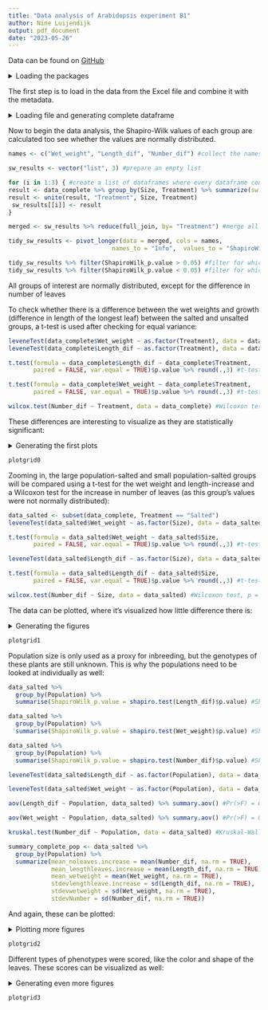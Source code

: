 ```yaml
---
title: "Data analysis of Arabidopsis experiment B1"
author: Nine Luijendijk
output: pdf_document
date: "2023-05-26"
---
```


Data can be found on [GitHub](https://github.com/nineluijendijk/evolutionarybiology) 

 <details>
 <summary>Loading the packages</summary>
 
```r
library(readxl)
library(tidyverse)
library(gdata)
library(car)
library(cowplot)
library(magick)
library(here)
```
</details>

The first step is to load in the data from the Excel file and combine it with the metadata.

<details>
<summary>Loading file and generating complete dataframe</summary>

```r
data_raw <- read_excel("data/arabidopsis_data.xlsx", col_types = c("text", rep("numeric", 8), "text")) #making sure every value is numeric

metadata <- tibble("Group" = c("L1", "L2", "S3", "S4", "L5", "L6", "S7", "S8"),
       "Population" = rep(c("Bovra", "Smadalen", "Helin", "Spiterstulen"), each = 2),
       "Size" = rep(c("Large", "Small", "Large", "Small"), each = 2),
       "Elevation" = rep("High", each = 8),
       "Condition" = rep(c("Stable", "Declining", "Declining", "Declining"), each = 2), #difference between "decline" and "decrease"? https://brightspace.ru.nl/d2l/le/content/345973/viewContent/1977818/View
       "Soil" = rep(c("Riverbed", "Riverbed", "Scree", "Rocks"), each = 2),
       "Treatment" = c("Unsalted", "Salted", "Unsalted", "Salted", "Unsalted", "Salted", "Unsalted", "Salted"),
       "Conc_NaCl" = c(0, 50, 0, 50, 0, 50, 0, 50),
       "Conc_unit" = rep("mM", each = 8),
       "Length_unit" = rep("cm", each = 8),
       "Weight_unit" = rep("grams"), each = 8)

data <- mutate(data_raw,
               "Length_dif" = data_raw$Length_longest_leaf_a - data_raw$Length_longest_leaf_b,
               "Number_dif" = data_raw$Number_leaves_a - data_raw$Number_leaves_b) #calculating differences between before and after treatment

data_complete <- left_join(data, metadata, by = "Group") #create one complete dataframe
```
</details>

Now to begin the data analysis, the Shapiro-Wilk values of each group are calculated too see whether the values are normally distributed.

```r
names <- c("Wet_weight", "Length_dif", "Number_dif") #collect the names of the columns of interest

sw_results <- vector("list", 3) #prepare an empty list

for (i in 1:3) { #create a list of dataframes where every dataframe contains its Shapiro-Wilk p-values
result <- data_complete %>% group_by(Size, Treatment) %>% summarize(sw = shapiro.test(!!sym(names[i]))$p.value) %>% rename.vars(to = names[i], from ="sw")
result <- unite(result, "Treatment", Size, Treatment)
 sw_results[[i]] <- result
}

merged <- sw_results %>% reduce(full_join, by= "Treatment") #merge all the dataframes from the list

tidy_sw_results <- pivot_longer(data = merged, cols = names,  
                             names_to = "Info",  values_to = "ShapiroWilk_p.value") #make the dataframe tidy

tidy_sw_results %>% filter(ShapiroWilk_p.value > 0.05) #filter for which groups are normally distributed
tidy_sw_results %>% filter(ShapiroWilk_p.value < 0.05) #filter for which groups are NOT normally distributed
```

All groups of interest are normally distributed, except for the difference in number of leaves

To check whether there is a difference between the wet weights and growth (difference in length of the longest leaf) between the salted and unsalted groups, a t-test is used after checking for equal variance:

```r
leveneTest(data_complete$Wet_weight ~ as.factor(Treatment), data = data_complete) #Pr(>F) = 0.4168, which means equal variance
leveneTest(data_complete$Length_dif ~ as.factor(Treatment), data = data_complete) #Pr(>F) = 0.4793, which means equal variance

t.test(formula = data_complete$Length_dif ~ data_complete$Treatment, 
       paired = FALSE, var.equal = TRUE)$p.value %>% round(.,3) #t-test, p = 0.005, which means there is a statistically significant difference in increase in longest leaf length between the salted and unsalted plants.

t.test(formula = data_complete$Wet_weight ~ data_complete$Treatment, 
       paired = FALSE, var.equal = TRUE)$p.value %>% round(.,3) #t-test, p = 0.011, which means there is a statistically significant difference in wet weight between the salted and unsalted plants.

wilcox.test(Number_dif ~ Treatment, data = data_complete) #Wilcoxon test, p = 0.5845, which means there is no statistically significant difference between the difference in number of leaves of the salted and unsalted plants.
```

These differences are interesting to visualize as they are statistically significant:

<details>
<summary>Generating the first plots</summary>

```r
summary <- data_complete %>%
  group_by(Treatment) %>%
  summarize(mean_noleaves.increase = mean(Number_dif, na.rm = TRUE),
            mean_lengthleaf.increase = mean(Length_dif, na.rm = TRUE),
            mean_wetweight = mean(Wet_weight, na.rm = TRUE),
            stdevLength = sd(Length_dif, na.rm = TRUE),
            stdevWetweight = sd(Wet_weight, na.rm = TRUE),
            stdevNumber = sd(Number_dif, na.rm = TRUE))

plot_lengthdiffull <- summary %>% #plot the increase in longest leaf length grouped by population size
  ggplot(aes(x = Treatment, y = mean_lengthleaf.increase))+
  geom_col(aes(fill = Treatment))+
  geom_errorbar(aes(ymin = mean_lengthleaf.increase - stdevLength,
                    ymax = mean_lengthleaf.increase + stdevLength), width=.2)+
  theme_light()+
  labs(x="Treatment",
       y="Mean increase in the length\nof the longest leaf in cm")+
  theme(legend.position = "none", text = element_text(size=12), plot.title = element_text(size=14),
        plot.subtitle = element_text(size=12))

plot_wetweightfull <- summary %>% #plot the wet weight grouped by population size
  ggplot(aes(x = Treatment, y = mean_wetweight))+
  geom_col(aes(fill = Treatment))+
  geom_errorbar(aes(ymin = mean_wetweight - stdevWetweight,
                    ymax = mean_wetweight + stdevWetweight), width=.2)+
  theme_light()+
  labs(x="Treatment",
       y="Wet weight in grams")+
  theme(legend.position = "none", text = element_text(size=12), plot.title = element_text(size=14),
        plot.subtitle = element_text(size=12))

plot_numberdiffull <- summary %>% #plot the increase in number of leaves grouped by population size
  ggplot(aes(x = Treatment, y = mean_noleaves.increase))+
  geom_col(aes(fill = Treatment))+
  geom_errorbar(aes(ymin = mean_noleaves.increase - stdevNumber,
                    ymax = mean_noleaves.increase + stdevNumber), width=.2)+
  theme_light()+
  labs(x="Treatment",
       y="Mean increase in the number of leaves")+
  theme(legend.position = "none", text = element_text(size=12), plot.title = element_text(size=14),
        plot.subtitle = element_text(size=12))

plotgrid0 <- plot_grid(plot_lengthdiffull, plot_wetweightfull, plot_numberdiffull, #combine the 3 plots into 1 figure
                       labels = c("A", "B", "C"),
                       ncol = 3, nrow = 1)
```

</details>

```r
plotgrid0
```

Zooming in, the large population-salted and small population-salted groups will be compared using a t-test for the wet weight and length-increase and a Wilcoxon test for the increase in number of leaves (as this group's values were not normally distributed):

```r
data_salted <- subset(data_complete, Treatment == "Salted")
leveneTest(data_salted$Wet_weight ~ as.factor(Size), data = data_salted) #Pr(>F) = 0.3754 which means equal variance

t.test(formula = data_salted$Wet_weight ~ data_salted$Size, 
       paired = FALSE, var.equal = TRUE)$p.value %>% round(.,3) #t-test, p = 0.848, which means there is no statistically significant difference between the large and small salted plants.

leveneTest(data_salted$Length_dif ~ as.factor(Size), data = data_salted) #Pr(>F) = 0.7135 which means equal variance

t.test(formula = data_salted$Length_dif ~ data_salted$Size, 
       paired = FALSE, var.equal = TRUE)$p.value %>% round(.,3) #t-test, p = 0.563, which means there is no statistically significant difference between the large and small salted plants.

wilcox.test(Number_dif ~ Size, data = data_salted) #Wilcoxon test, p = 0.4735, which means there is no statistically significant difference between the difference in number of leaves of the large and small salted plants.
```

The data can be plotted, where it's visualized how little difference there is:

 <details>
 <summary>Generating the figures</summary>
```r
summary_salted <- data_salted %>%
  group_by(Size) %>%
  summarize(mean_noleaves.increase = mean(Number_dif, na.rm = TRUE),
            mean_lengthleaves.increase = mean(Length_dif, na.rm = TRUE),
            mean_wetweight = mean(Wet_weight, na.rm = TRUE),
            stdevlengthleave.increase = sd(Length_dif, na.rm = TRUE),
            stdevwetweight = sd(Wet_weight, na.rm = TRUE),
            stdevNumber = sd(Number_dif, na.rm = TRUE))

plot_length <- summary_salted %>% #plot the increase in longest leaf length grouped by population size
  ggplot(aes(x = Size, y = mean_lengthleaves.increase))+
  geom_col(aes(fill = Size))+
  geom_errorbar(aes(ymin = mean_lengthleaves.increase - stdevlengthleave.increase,
                    ymax = mean_lengthleaves.increase + stdevlengthleave.increase), width=.2)+
  theme_light()+
  labs(x="Population size",
       y="Mean increase in the length\nof the longest leaf in cm")+
  theme(legend.position = "none", text = element_text(size=12), plot.title = element_text(size=14),
        plot.subtitle = element_text(size=12))+
  scale_fill_manual(values=c("#e457b5", "#57e486"))

plot_noleaves <- summary_salted %>% #plot the increase in number of leaves grouped by population
  ggplot(aes(x = Size, y = mean_noleaves.increase))+
  geom_col(aes(fill = Size))+
  geom_errorbar(aes(ymin = mean_noleaves.increase - stdevNumber,
                    ymax = mean_noleaves.increase + stdevNumber), width=.2)+
  theme_light()+
  labs(x="Population size",
       y="Mean increase in the number of leaves")+
  theme(legend.position = "none", text = element_text(size=12), plot.title = element_text(size=15),
        plot.subtitle = element_text(size=12))+
  scale_fill_manual(values=c("#e457b5", "#57e486"))

plot_wetweight <- summary_salted %>% #plot the increase in number of leaves grouped by population
  ggplot(aes(x = Size, y = mean_wetweight))+
  geom_col(aes(fill = Size))+
  geom_errorbar(aes(ymin = mean_wetweight - stdevwetweight,
                    ymax = mean_wetweight + stdevwetweight), width=.2)+
  theme_light()+
  labs(x="Population size",
       y="Mean wet weight in grams")+
  theme(legend.position = "none", text = element_text(size=12), plot.title = element_text(size=15),
        plot.subtitle = element_text(size=12))+
  scale_fill_manual(values=c("#e457b5", "#57e486"))

plotgrid1 <- plot_grid(plot_length, plot_wetweight, plot_noleaves, #combine the 3 plots into 1 figure
          labels = c("A", "B", "C"),
          ncol = 3, nrow = 1)
```

 </details>

```r
plotgrid1
```

Population size is only used as a proxy for inbreeding, but the genotypes of these plants are still unknown. This is why the populations need to be looked at individually as well:

```r
data_salted %>%
  group_by(Population) %>%
  summarise(ShapiroWilk_p.value = shapiro.test(Length_dif)$p.value) #Shapiro-Wilk test, all p-values are larger than 0.05

data_salted %>%
  group_by(Population) %>%
  summarise(ShapiroWilk_p.value = shapiro.test(Wet_weight)$p.value) #Shapiro-Wilk test, all p-values are larger than 0.05

data_salted %>%
  group_by(Population) %>%
  summarise(ShapiroWilk_p.value = shapiro.test(Number_dif)$p.value) #Shapiro-Wilk test, one of the p-values is lower than 0.05

leveneTest(data_salted$Length_dif ~ as.factor(Population), data = data_salted) #Pr(>F) = 0.8361, which means equal variance

leveneTest(data_salted$Wet_weight ~ as.factor(Population), data = data_salted) #Pr(>F) = 0.7846, which means equal variance

aov(Length_dif ~ Population, data_salted) %>% summary.aov() #Pr(>F) = 0.478, which means there is no statistically significant difference

aov(Wet_weight ~ Population, data_salted) %>% summary.aov() #Pr(>F) = 0.961, which means there is no statistically significant difference

kruskal.test(Number_dif ~ Population, data = data_salted) #Kruskal-Wallis test, p = 0.03029, which means there is a statistically significant difference

summary_complete_pop <- data_salted %>%
  group_by(Population) %>%
  summarize(mean_noleaves.increase = mean(Number_dif, na.rm = TRUE),
            mean_lengthleaves.increase = mean(Length_dif, na.rm = TRUE),
            mean_wetweight = mean(Wet_weight, na.rm = TRUE),
            stdevlengthleave.increase = sd(Length_dif, na.rm = TRUE),
            stdevwetweight = sd(Wet_weight, na.rm = TRUE),
            stdevNumber = sd(Number_dif, na.rm = TRUE))
```

And again, these can be plotted:

 <details>
 <summary>Plotting more figures</summary>

```r
plot_length2 <- summary_complete_pop %>% #plot the increase in longest leaf length grouped by population
  ggplot(aes(x = Population, y = mean_lengthleaves.increase))+
  geom_col(aes(fill = Population), color = c("#e457b5", "#e457b5", "#57e486", "#57e486"), linewidth = 2)+
  geom_errorbar(aes(ymin = mean_lengthleaves.increase - stdevlengthleave.increase,
                    ymax = mean_lengthleaves.increase + stdevlengthleave.increase), width=.2)+
  theme_light()+
  labs(x="Population",
       y="Mean increase in the length\nof the longest leaf in cm")+
  theme(legend.position = "none", text = element_text(size=12), plot.title = element_text(size=14),
        plot.subtitle = element_text(size=12))+
  scale_fill_manual(values=c("#8111ee", "#7eee11", "#f0860f", "#0f79f0"))

plot_noleaves2 <- summary_complete_pop %>% #plot the increase in number of leaves grouped by population
  ggplot(aes(x = Population, y = mean_noleaves.increase))+
  geom_col(aes(fill = Population), color = c("#e457b5", "#e457b5", "#57e486", "#57e486"), linewidth = 2)+
  geom_errorbar(aes(ymin = mean_noleaves.increase - stdevNumber,
                    ymax = mean_noleaves.increase + stdevNumber), width=.2)+
  theme_light()+
  labs(x="Population",
       y="Mean increase in the number of leaves")+
  theme(legend.position = "none", text = element_text(size=12), plot.title = element_text(size=15),
        plot.subtitle = element_text(size=12))+
  scale_fill_manual(values=c("#8111ee", "#7eee11", "#f0860f", "#0f79f0"))

plot_wetweight2 <- summary_complete_pop %>% #plot the increase in number of leaves grouped by population
  ggplot(aes(x = Population, y = mean_wetweight))+
  geom_col(aes(fill = Population), color = c("#e457b5", "#e457b5", "#57e486", "#57e486"), linewidth = 2)+
  geom_errorbar(aes(ymin = mean_wetweight - stdevwetweight,
                    ymax = mean_wetweight + stdevwetweight), width=.2)+
  theme_light()+
  labs(x="Population",
       y="Mean wet weight in grams")+
  theme(legend.position = "none", text = element_text(size=12), plot.title = element_text(size=15),
        plot.subtitle = element_text(size=12))+
  scale_fill_manual(values=c("#8111ee", "#7eee11", "#f0860f", "#0f79f0"))

plotgrid2 <- plot_grid(plot_length2, plot_wetweight2, plot_noleaves2, #combine the 3 plots into 1 figure
          labels = c("A", "B", "C"),
          ncol = 3, nrow = 1)
```
 
 </details>

```r
plotgrid2
```

Different types of phenotypes were scored, like the color and shape of the leaves. These scores can be visualized as well:

 <details>
 <summary>Generating even more figures</summary>

```r
data_color <- data_complete %>% #prepare color data for plotting
  mutate(Color_graph = case_when(
    Color == 1 ~ "Green",
    Color == 2 ~ "Yellow",
    Color == 3 ~ "Red",
    Color == 4 ~ "Red and\nyellow"))

plot_color <- data_color %>% #plot number of leaves of each color, grouped by treatment
  ggplot()+ 
  geom_bar(aes(x = Color_graph, fill = Treatment), position = position_dodge2(width = 0.9, preserve = "single"))+
  theme_light()+
  labs(x="Color",
       y="Count")

plot_color2 <- data_color %>% #plot number of leaves of each color, grouped by population
  ggplot()+ 
  geom_bar(aes(x = Color_graph, fill = Population, color = Size), linewidth = 1,
           position = position_dodge2(width = 0.9, preserve = "single"))+
  theme_light()+
  labs(x="Color",
       y="Count")+
  scale_fill_manual(values=c("#8111ee", "#7eee11", "#f0860f", "#0f79f0"))+
  scale_color_manual(values = c("#e457b5", "#57e486"))+
  guides(color=guide_legend(title="Population size"))

plot_shape_salt <- data_complete %>% #plot number of leaves of each shape, grouped by treatment
  ggplot()+ 
  geom_bar(aes(x = Leaf_shape, fill = Treatment), position = position_dodge2(width = 0.9, preserve = "single"))+
  theme_light() +
  labs(x="Leaf shape",
       y="Count")

plot_shape_popsize <- data_salted %>% #plot number of leaves of each shape, grouped by population size
  ggplot()+ 
  geom_bar(aes(x = Leaf_shape, fill = Size), position = position_dodge2(width = 0.9, preserve = "single"))+
  theme_light() +
  labs(x="Leaf shape",
       y="Count")+
  scale_fill_manual(values=c("#e457b5", "#57e486"))+
  guides(fill=guide_legend(title="Population size"))

plot_shape_pop <- data_salted %>% #plot number of leaves of each shape, grouped by population
  ggplot()+ 
  geom_bar(aes(x = Leaf_shape, fill = Population, color = Size), linewidth = 2,
           position = position_dodge2(width = 0.9, preserve = "single"))+
  theme_light() +
  labs(x="Leaf shape",
       y="Count")+
  scale_fill_manual(values=c("#8111ee", "#7eee11", "#f0860f", "#0f79f0"))+
  scale_color_manual(values = c("#e457b5", "#57e486"))+
  guides(color=guide_legend(title="Population size"))

img_leafshapes <- image_read(here("images/leaf_shapes.png")) %>% image_ggplot() #import the picture showing the different leaf shapes

plotgrid3 <- plot_grid(plot_color, plot_color2, plot_shape_salt, img_leafshapes, plot_shape_popsize, plot_shape_pop, #combine the 3 plots and the leaf shape photo into 1 figure
          labels = c("A", "B", "C", "D", "E", "F"),
          ncol = 2, nrow = 3)
```
 
 </details>
 
```r
plotgrid3
```

